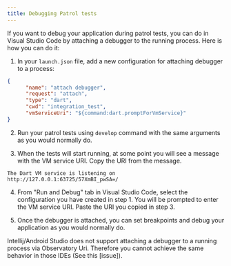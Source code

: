 ```yaml
---
title: Debugging Patrol tests
---
```


If you want to debug your application during patrol tests, 
you can do in Visual Studio Code by attaching a debugger to the running process. 
Here is how you can do it:

1. In your `launch.json` file, add a new configuration for attaching debugger to a process:

```json
{
      "name": "attach debugger",
      "request": "attach",
      "type": "dart",
      "cwd": "integration_test",
      "vmServiceUri": "${command:dart.promptForVmService}"
}
```

2. Run your patrol tests using `develop` command with the same arguments as you would normally do.

3. When the tests will start running, at some point you will see a message with the VM service URI.
   Copy the URI from the message.

`The Dart VM service is listening on http://127.0.0.1:63725/57XmBI_pwSA=/`

4. From "Run and Debug" tab in Visual Studio Code, select the configuration you have created in step 1.
   You will be prompted to enter the VM service URI. Paste the URI you copied in step 3.

5. Once the debugger is attached, you can set breakpoints and debug your application as you would normally do.

<Info>
     Intellij/Android Studio does not support attaching a debugger to a running process via Observatory Uri.
     Therefore you cannot achieve the same behavior in those IDEs (See this [issue]).
</Info>

[issue]: https://github.com/flutter/flutter-intellij/issues/2250
